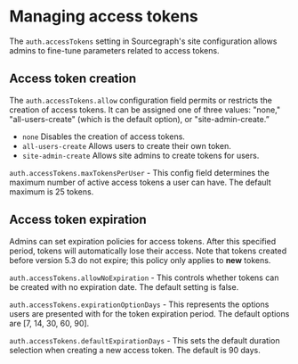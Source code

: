 # Managing access tokens

The `auth.accessTokens` setting in Sourcegraph's site configuration allows admins to fine-tune parameters related to access tokens. 

## Access token creation

The `auth.accessTokens.allow` configuration field permits or restricts the creation of access tokens. It can be assigned one of three values: "none," "all-users-create" (which is the default option), or "site-admin-create.”

- `none` Disables the creation of access tokens.
- `all-users-create` Allows users to create their own token.
- `site-admin-create` Allows site admins to create tokens for users.

`auth.accessTokens.maxTokensPerUser` - This config field determines the maximum number of active access tokens a user can have. The default maximum is 25 tokens.

## Access token expiration

Admins can set expiration policies for access tokens. After this specified period, tokens will automatically lose their access. Note that tokens created before version 5.3 do not expire; this policy only applies to **new** tokens.

`auth.accessTokens.allowNoExpiration` - This controls whether tokens can be created with no expiration date. The default setting is false.

`auth.accessTokens.expirationOptionDays` - This represents the options users are presented with for the token expiration period. The default options are [7, 14, 30, 60, 90].

`auth.accessTokens.defaultExpirationDays` - This sets the default duration selection when creating a new access token. The default is 90 days.